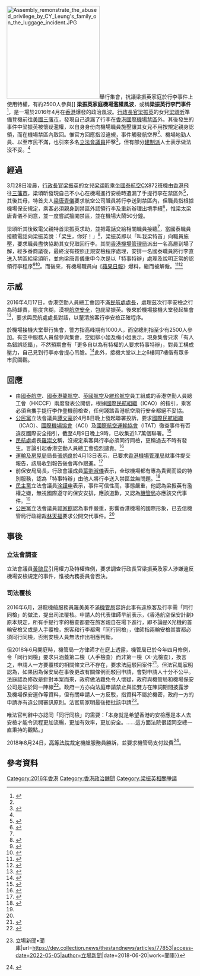 {{expand|time=2017-04-17}}
[[File:Assembly_remonstrate_the_abused_privilege_by_CY_Leung's_family_on_the_luggage_incident.JPG|250px]]舉行集會，抗議梁振英家庭於行李事件上使用特權，有約2500人參與]]
'''梁振英家庭機場濫權風波'''，或稱'''梁振英行李門事件'''<ref>{{citation|url=https://thestandnews.com/tag/%E8%A1%8C%E6%9D%8E%E9%96%80/|title=行李門|work=立場新聞|accessdate=2017-05-23|archive-date=2017-08-03|archive-url=https://web.archive.org/web/20170803135353/http://thestandnews.com/tag/%E8%A1%8C%E6%9D%8E%E9%96%80/|dead-url=no}}</ref>，是一場於2016年4月在[[香港|香港]]爆發的政治風波。[[行政長官|行政長官]][[梁振英|梁振英]]的女兒[[梁颂昕|梁頌昕]]準備登機前往[[美國|美國]][[三藩市|三藩市]]，發現自己遺漏了行李在[[香港國際機場|香港國際機場]][[禁區|禁區]]外。其後發生的事件中梁振英被懷疑濫權，以自身身份向機場職員施壓讓其女兒不用按規定親身認領，而在機場禁區內取回。惟官方回應指沒違規，事件觸發航空界<ref name="謎米新聞 2016年4月7日"/>、機場地勤人員、以至市民不滿，也引來多名[[香港立法會|立法會議員]]抨擊<ref>{{cite news|url=http://www.passiontimes.hk/article/04-07-2016/29801|title=「叫我梁特首」濫權全城嘩然　食肆乘機推「梁特手」雞翼抽水|date=2016年4月7日|publisher=PassionTimes 熱血時報|accessdate=2016年4月23日|archive-date=2016年4月15日|archive-url=https://web.archive.org/web/20160415165946/http://www.passiontimes.hk/article/04-07-2016/29801|dead-url=no}}</ref>，但有部分[[建制派_(香港)|建制派]]人士表示做法沒不妥。<ref name="立場報道 葉劉"/>

==經過==
3月28日凌晨，[[香港特別行政區行政長官|行政長官]][[梁振英|梁振英]]的女兒[[梁颂昕|梁頌昕]]乘坐[[國泰航空|國泰航空]]CX872班機由[[香港|香港]]飛往[[三藩市|三藩市]]，梁頌昕發現自己不小心在機場進行安檢時遺漏了手提行李在禁區外<ref name="4月7日 AM730">{{cite news|url=http://www.am730.com.hk/fresh/article/22487|title=議員促機管局交待梁振英被指向機場職員施壓事件|date=2016年4月7日|publisher=AM730}}</ref>，其後其母，特首夫人[[梁唐青儀|梁唐青儀]]要求航空公司職員將行李送到禁區內，但職員指根據機場保安規定，乘客必須親身到禁區外認領行李及重新辦理出境手續<ref>{{cite news|url=http://www.nanzao.com/tc/hk-macau-tw/153eecda30e4aa7/liang-zhen-ying-bei-zhi-po-ji-chang-ren-yuan-ti-nv-er-qu-xing-li-ye-jie-chi-po-huai-an-jian|title=梁振英被指迫機場人員替女兒取行李 流出文件指梁頌昕“不想浪費時間＂|date=2016年4月7日|publisher=南華早報|accessdate=2016年4月23日|archive-date=2016年4月23日|archive-url=https://web.archive.org/web/20160423042408/http://www.nanzao.com/tc/hk-macau-tw/153eecda30e4aa7/liang-zhen-ying-bei-zhi-po-ji-chang-ren-yuan-ti-nv-er-qu-xing-li-ye-jie-chi-po-huai-an-jian|dead-url=no}}</ref>，惟梁太梁唐青儀不同意，並一度嘗試擅闖禁區，並在機場大鬧50分鐘。

梁頌昕其後致電父親特首梁振英求助，並把電話交給相關職員接聽<ref name="熱血時報 4月6日"/>，當國泰職員接聽電話向梁振英說：「梁生，你好！」<ref name="謎米新聞 2016年4月7日">{{cite news|url=http://news.memehk.com/posts/15440|title=特首撻朵 命人違規禁區外送行李給女 有保安風險|date=2016年4月7日|publisher=謎米新聞|accessdate=2016年4月23日|archive-date=2016年4月10日|archive-url=https://web.archive.org/web/20160410120745/http://news.memehk.com/posts/15440|dead-url=no}}</ref>，梁振英即以「叫我梁特首」向職員施壓，要求職員盡快協助其女兒取回行李。其間[[香港機場管理局|香港機場管理局]]派出一名高層到場了解，經多番商議後，最終沒有按照正規安檢程序處理，安排一名國泰職員將行李直送入禁區給梁頌昕，並向梁唐青儀重申今次是以「特事特辦」處理及說明正常的認領行李程序<ref name="熱血時報 4月6日">{{cite news|url=http://www.passiontimes.hk/article/04-07-2016/29793|title=濫權689一句「叫我梁特首」　迫機管局送女兒行李入禁區|date=2016年4月6日|publisher=PassionTimes 熱血時報|accessdate=2016年4月23日|archive-date=2016年4月15日|archive-url=https://web.archive.org/web/20160415175150/http://www.passiontimes.hk/article/04-07-2016/29793|dead-url=no}}</ref><ref>{{cite news|url=http://hk.apple.nextmedia.com/realtime/news/20160406/54956669|title=【A1頭條】梁特涉濫權 逼機管局幫幼女送行李入禁區|date=2016年4月7日|publisher=蘋果日報|accessdate=2016年4月10日|archive-date=2016年4月9日|archive-url=https://web.archive.org/web/20160409034422/http://hk.apple.nextmedia.com/realtime/news/20160406/54956669|dead-url=no}}</ref>。而後來，有機場職員向《[[蘋果日報_(香港)|蘋果日報]]》爆料，繼而被解僱。<ref>{{cite news|url=https://www.thestandnews.com/politics/%E6%A2%81%E6%8C%AF%E8%8B%B1%E8%A1%8C%E6%9D%8E%E9%96%80%E4%BA%8B%E4%BB%B6%E6%A9%9F%E5%A0%B4%E4%BF%9D%E5%AE%89%E8%A2%AB%E8%A7%A3%E9%9B%87%E7%9A%84%E5%8E%9F%E5%9B%A0/|title=梁振英行李門事件機場保安被解雇的原因|date=2016年4月10日|publisher=立場新聞|accessdate=2016年4月19日|archive-date=2016年4月23日|archive-url=https://web.archive.org/web/20160423042250/https://thestandnews.com/politics/%E6%A2%81%E6%8C%AF%E8%8B%B1%E8%A1%8C%E6%9D%8E%E9%96%80%E4%BA%8B%E4%BB%B6%E6%A9%9F%E5%A0%B4%E4%BF%9D%E5%AE%89%E8%A2%AB%E8%A7%A3%E9%9B%87%E7%9A%84%E5%8E%9F%E5%9B%A0/|dead-url=no}}</ref><ref>{{cite news|url=http://hk.apple.nextmedia.com/realtime/magazine/20160417/54997803|title=【壹週刊】逾二千人逼爆機場大堂撐空總 獨欠地勤機場保安|date=2016年4月17日|publisher=蘋果日報|accessdate=2016年5月1日|archive-date=2016年4月21日|archive-url=https://web.archive.org/web/20160421111313/http://hk.apple.nextmedia.com/realtime/magazine/20160417/54997803|dead-url=no}}</ref>
==示威==
2016年4月17日，香港空勤人員總工會因不滿[[民航處處長|民航處處長]]，處理茲次行李安檢之行為時卸責，態度含糊，漠視[[航空安全|航空安全]]，包庇梁振英。後來於機場接機大堂發起集會<ref>{{cite web|title=一【香港空總工會 向特事特辦說不 星期日機場見】|url=http://www.resistancelive.org/%E5%8D%B3%E6%99%82/%E3%80%90%E9%A6%99%E6%B8%AF%E7%A9%BA%E7%B8%BD%E5%B7%A5%E6%9C%83-%E5%90%91%E7%89%B9%E4%BA%8B%E7%89%B9%E8%BE%A6%E8%AA%AA%E4%B8%8D-%E6%98%9F%E6%9C%9F%E6%97%A5%E6%A9%9F%E5%A0%B4%E8%A6%8B%E3%80%91/|accessdate=2017-03-03|date=2016-04-15|agency=Resistance Live|archiveurl=https://web.archive.org/web/20170304035634/http://www.resistancelive.org/%E5%8D%B3%E6%99%82/%E3%80%90%E9%A6%99%E6%B8%AF%E7%A9%BA%E7%B8%BD%E5%B7%A5%E6%9C%83-%E5%90%91%E7%89%B9%E4%BA%8B%E7%89%B9%E8%BE%A6%E8%AA%AA%E4%B8%8D-%E6%98%9F%E6%9C%9F%E6%97%A5%E6%A9%9F%E5%A0%B4%E8%A6%8B%E3%80%91/|archivedate=2017-03-04|deadurl=yes|author1=|7=}}</ref>，要求與民航處處長對話，以釐清旅客行李安檢正確程序。

於機場接機大堂舉行集會，警方指高峰期有1000人，而空總則指至少有2500人參加。有空中服務人員偕參與集會，空姐柳小姐及梅小姐表示，現身集會只求「有人為錯誤認錯」，不然預期會有「更多自以為有特權的人要求特事特辦」，對員工構成壓力，自己見到行李亦會提心吊膽。<ref>{{cite web |author1=|title=一【通通識 ‧ 每日一概念】|url =https://www.facebook.com/mingpaoeducation/posts/1345905535436256:0|agency=Resistance Live|date=2016-04-15|accessdate=2017-03-03|}}</ref>此外，接機大堂以上之6樓同7樓偕有眾多市民圍觀。

==回應==
*由[[國泰航空|國泰航空]]、[[國泰港龍航空|國泰港龍航空]]、[[英國航空|英國航空]]及[[維珍航空|維珍航空]]員工組成的香港空勤人員總工會（HKCCF）兩度發表公開信，根據[[國際民航組織|國際民航組織]]（ICAO）的指引，乘客必須自攜手提行李作登機前檢查，任何踐踏香港航空飛行安全都絕不妥協。
*[[公民黨_(香港)|公民黨]]立法會議員[[譚文豪|譚文豪]]於4月8日晚上發起聯署投訴，要求[[國際民航組織|國際民航組織]]（ICAO）、[[国际机场协会|國際機場協會]]（ACI）及[[國際航空運輸協會|國際航空運輸協會]]（ITAT）徹查事件有否違反國際安全指引，截至4月9日晚上9時，已收集近1.7萬個聯署。<ref>{{cite news|url=http://hk.apple.nextmedia.com/realtime/news/20160410/54967923|title=【我爸係梁特】空勤工會再發公開信 倘周二前無交代或機場靜坐|date=2016年4月10日|publisher=蘋果日報|accessdate=2016年4月19日|archive-date=2016年4月26日|archive-url=https://web.archive.org/web/20160426051938/http://hk.apple.nextmedia.com/realtime/news/20160410/54967923|dead-url=no}}</ref>
*[[民航處|民航處]]處長[[羅崇文|羅崇文]]稱，沒規定乘客與行李必須同行同檢，更稱過去不時有發生。言論引起香港空勤人員總工會強烈譴責。<ref>{{cite news|url=http://www.dbc.hk/news-detail/Id/120554/type/10/%E9%A6%99%E6%B8%AF%E7%A9%BA%E5%8B%A4%E4%BA%BA%E5%93%A1%E7%B8%BD%E5%B7%A5%E6%9C%83%E4%BF%83%E7%BE%85%E5%B4%87%E6%96%87%E4%BA%A4%E4%BB%A3|title=香港空勤人員總工會促羅崇文交代|date=2016年4月10日|publisher=DBC數碼電台}}</ref>
*[[運輸及房屋局|運輸及房屋局]]局長[[張炳良|張炳良]]於4月13日表示，已要求[[香港機場管理局|香港機場管理局]]就事件提交報告，該局收到報告後會再作跟進。<ref>{{cite news|url=http://hk.apple.nextmedia.com/news/art/20160414/19570565|title=張炳良促機管局交「行李門」報告|date=2016年4月14日|publisher=蘋果日報|accessdate=2016年4月19日|archive-date=2016年4月18日|archive-url=https://web.archive.org/web/20160418202646/http://hk.apple.nextmedia.com/news/art/20160414/19570565|dead-url=no}}</ref>
*前保安局局長，行政會議成員[[葉劉淑儀|葉劉淑儀]]表示，全球機場都有專為貴賓而設的特別服務，認為「特事特辦」由他人將行李送入禁區並無問題。<ref name="立場報道 葉劉">{{cite news|url=https://thestandnews.com/politics/%E8%91%89%E5%8A%89-%E7%89%B9%E4%BA%8B%E7%89%B9%E8%BE%A6-%E7%84%A1%E5%95%8F%E9%A1%8C-%E5%A6%82%E6%9E%9C%E8%8B%B1%E5%9C%8B%E5%A4%96%E7%9B%B8%E9%81%BA%E8%A1%8C%E6%9D%8E-%E9%83%BD%E6%87%89%E9%80%81%E5%85%A5%E7%A6%81%E5%8D%80/|title=葉劉：「特事特辦」無問題 如果英國外相遺行李 都應送入禁區|date=2016年4月9日|publisher=立場新聞|accessdate=2016年4月19日|archive-date=2016年4月16日|archive-url=https://web.archive.org/web/20160416005520/http://thestandnews.com/politics/%E8%91%89%E5%8A%89-%E7%89%B9%E4%BA%8B%E7%89%B9%E8%BE%A6-%E7%84%A1%E5%95%8F%E9%A1%8C-%E5%A6%82%E6%9E%9C%E8%8B%B1%E5%9C%8B%E5%A4%96%E7%9B%B8%E9%81%BA%E8%A1%8C%E6%9D%8E-%E9%83%BD%E6%87%89%E9%80%81%E5%85%A5%E7%A6%81%E5%8D%80/|dead-url=no}}</ref>
*[[民主黨_(香港)|民主黨]]立法會議員[[涂謹申|涂謹申]]表示，事件可信性高，事態嚴重，他認為梁振英有濫權之嫌，無視國際遵守的保安安排，應該道歉，又認為[[機管局|機管局]]亦應該交代事件。<ref name="4月7日 AM730"/>
*[[公民黨_(香港)|公民黨]]立法會議員[[郭家麒|郭家麒]]認為事件嚴重，影響香港機場的國際形象，已去信機管局行政總裁[[林天福|林天福]]要求公開交代事件。<ref name="4月7日 AM730"/>

==事後==

=== 立法會調查 ===
立法會議員[[黃毓民|黃毓民]]引用權力及特權條例，要求調查行政長官梁振英及家人涉嫌違反機場安檢規定的事件，惟被內務委員會否決。

=== 司法覆核 ===
2016年6月，港龍機艙服務員羅美美不滿[[香港機場管理局|機管局]]容許此事有違旅客及行李需「同行同檢」的做法，提出司法覆核。申請人的代表律師早前表示，《香港航空保安計劃》原本規定，所有手提行李的檢查都要在旅客親自在場下進行，即不論是X光機的首輪安檢又或是人手覆檢，旅客和行李都需「同行同檢」，律師指兩輪安檢其實都必須同行同檢，否則安檢人員無法作出相應判斷。

但2018年6月開庭時，機管局一方律師才在庭上透露，機管局已於今年四月修例，令「同行同檢」要求只涵蓋第二檢（人手檢查）而非第一檢（X-光檢查），換言之，申請人一方要覆核的相關條文已不存在，要求法庭駁回案件<ref>{{Cite web|title=行李門案空姐勝訴|url=http://hk.epochtimes.com/news/2018-08-24/31256258|access-date=2022-05-05|date=2018-08-24|work=大紀元時報 香港｜獨立敢言的良心媒體|language=zh-HK}}</ref>。但法官[[周家明|周家明]]認為，如果因為保安局在事後更改有關條例而駁回申請，會對申請人十分不公平。法庭認為修改是針對本案而來，政府做法難免令人懷疑，政府與機管局和機場保安公司是站於同一陣線<ref>{{Cite web|title=梁振英女兒梁頌昕行李門 保安局省訟費急改例 官：明顯為案而改|url=https://www.hk01.com/社會新聞/226634/梁振英女兒梁頌昕行李門-保安局省訟費急改例-官-明顯為案而改|access-date=2022-05-05|date=2018-08-23|last=許家希|work=香港01|language=zh-HK}}</ref>。政府一方亦向法庭申請禁止與訟雙方在陳詞期間披露涉及機場保安運作等資料，但有關申請人一方反駁，指資料不屬於機密，政府一方的申請亦有違公開審訊原則。法官周家明最後拒批該申請<ref>{{Cite web|title=【頌昕行李門】機管局被指暗修例避司法覆核 「X光檢查」棄「同行同檢」要求 {{!}} 立場新聞•聞庫|url=https://dev.collection.news/thestandnews/articles/77853|access-date=2022-05-05|author=[[立場新聞|立場新聞]]|date=2018-06-20|work=聞庫}}</ref>。

唯法官判辭中亦認同「同行同檢」的需要：「本身就是希望香港的安檢應是本人去安檢才能令流程更加流暢，更加有效率，更加安全。……這方面法院很認同空總一直秉持的觀點。」

2018年8月24日，[[香港高等法院|高等法院]]裁定機艙服務員勝訴，並要求機管局支付訟費<ref>{{Cite web|title=梁振英女兒「行李門」事件 空中服務員司法覆核勝訴|url=https://www.rfa.org/cantonese/news/htm/hk-court-08232018093533.html|access-date=2022-05-05|work=Radio Free Asia|language=zh-hk}}</ref>。

==參考資料==
{{reflist|2}}

[[Category:2016年香港|Category:2016年香港]]
[[Category:香港政治醜聞|Category:香港政治醜聞]]
[[Category:梁振英相關爭議|Category:梁振英相關爭議]]
